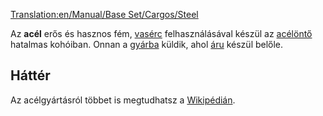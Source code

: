[[Translation:en/Manual/Base Set/Cargos/Steel]]

{{hu/Rakomány|név=Acél
|kép=en/Steel.png
|termeli=[[hu/Manual/Base Set/Industries/Acélöntő|Acélöntő]]
|fogadja=[[hu/Manual/Base Set/Industries/Gyár|gyár]]
}}

Az '''acél''' erős és hasznos fém, [[hu/Manual/Base Set/Cargos/Vasérc|vasérc]] felhasználásával készül az [[hu/Manual/Base Set/Industries/Acélöntő|acélöntő]] hatalmas kohóiban. Onnan a [[hu/Manual/Base Set/Industries/Gyár|gyárba]] küldik, ahol [[hu/Manual/Base Set/Cargos/Áru|áru]] készül belőle.

==Háttér==
Az acélgyártásról többet is megtudhatsz a [http://hu.wikipedia.org/wiki/Acél Wikipédián].

{{hu/Navbox Rakomány}}